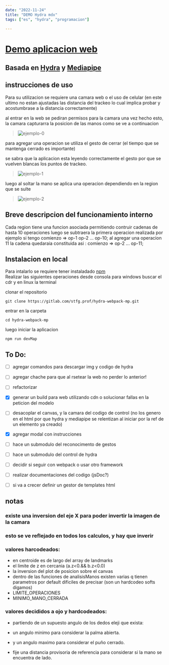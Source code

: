 ```yaml
---
date: "2022-11-24"
title: "DEMO Hydra mdx"
tags: ["es", "hydra", "programacion"]

---
```


# [Demo aplicacion web](https://santitfg.github.io/) 
## Basada en [Hydra](https://hydra.ojack.xyz/) y [Mediapipe](https://google.github.io/mediapipe/solutions/hands.html)


## instrucciones de uso 
Para su utilizacion se requiere una camara web o el uso de celular (en este ultimo no estan ajustadas las distancia del trackeo lo cual implica probar y acostumbrase a la distancia correctamente)

al entrar en la web se pediran permisos para la camara
una vez hecho esto, la camara capturarra la posicion de las manos como se ve a continuacion

> ![ejemplo-0](https://gitlab.com/stfg.prof/hydra-webpack-mp/-/raw/main/fotos/ejemplo-uso-0.jpg)

para agregar una operacion se utiliza el gesto de cerrar (el tiempo que se mantenga cerrado es importante)

se sabra que la aplicacion esta leyendo correctamente el gesto por que se vuelven blancas los puntos de trackeo.
> ![ejemplo-1](https://gitlab.com/stfg.prof/hydra-webpack-mp/-/raw/main/fotos/ejemplo-uso-1.jpg)

 luego al soltar la mano se aplica una operacion dependiendo en la region que se sulte


> ![ejemplo-2](https://gitlab.com/stfg.prof/hydra-webpack-mp/-/raw/main/fotos/ejemplo-uso-2.jpg)

## Breve descripcion del funcionamiento interno
Cada region tiene una funcion asociada
permitiendo contruir cadenas de hasta 10 operaciones
luego se subtraera la primera operacion realizada por ejemplo si tengo comienzo => op-1 op-2 ... op-10;
al agregar una operacion 11
la cadena quedaraia constituida asi :
comienzo => op-2 ... op-11;


## Instalacion en local
Para intalarlo se requiere tener instaladado [npm](https://www.npmjs.com/package/npm)  
Realizar las siguientes operaciones desde consola 
 para windows buscar el cdr y en linux la terminal

clonar el repositorio

    git clone https://gitlab.com/stfg.prof/hydra-webpack-mp.git

entrar en la carpeta

    cd hydra-webpack-mp

luego iniciar la aplicacion

    npm run devMap


## To Do:
<!-- - [ ] ante el uso extenso la aplicacion se traba (en mozzila) buscar alguna solucion -->
- [ ] agregar comandos para descargar img y codigo de hydra
- [ ] agregar chache para que al rsetear la web no perder lo anterior!
- [ ] refactorizar
- [x] generar un build para web utilizando cdn o solucionar fallas en la peticion del modelo
- [ ] desacoplar el canvas, y la camara del codigo de control (no los genero en el html por que hydra y mediapipe se relentizan al iniciar por la ref de un elemento ya creado)
- [x] agregar modal con instrucciones
- [ ] hace un submodulo del reconocimento de gestos
- [ ] hace un submodulo del control de hydra
- [ ] decidir si seguir con webpack o usar otro framework
- [ ] realizar documentaciones del codigo (jsDoc?)
- [ ] si va a crecer definir un gestor de templates html




## notas 

### existe una inversion del eje X para poder invertir la imagen de la camara
### esto se ve reflejado en todos los calculos, y hay que inverir


### valores harcodeados:
* en centroide es de largo del array de landmarks
* el limite de z en cercania (a.z<0.&& b.z<0.0)
* la inversion del plot de posicion sobre el canvas
* dentro de las funciones de analisisManos existen varias q tienen parametros por default dificiles de precisar (son un hardcodeo softs digamos)
* LIMITE_OPERACIONES
* MINIMO_MANO_CERRADA

###  valores decididos a ojo y hardcodeados:
* partiendo de un supuesto angulo de los dedos eleji que exista:
* un angulo minimo para considerar la palma abierta.
* y un angulo maximo para considerar el puño cerrado. 

* fije una distancia provisoria de referencia para considerar si la mano se encuentra de lado.
